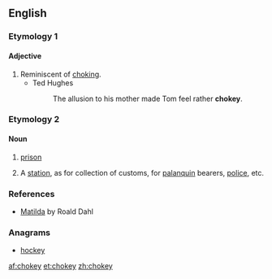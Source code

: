 ==English==

===Etymology 1===
{{suffix|choke|y|lang=en}}

====Adjective====
{{en-adj}}

# Reminiscent of [[choke|choking]].
#* Ted Hughes
#*: The allusion to his mother made Tom feel rather '''chokey'''.

===Etymology 2===
{{etyl|hi|en}}

====Noun====
{{en-noun}}

# {{context|dated|British|lang=en}} [[prison]]
# {{context|India|historical|lang=en}} A [[station]], as for collection of customs, for [[palanquin]] bearers, [[police]], etc.

===References===
* [http://en.wikipedia.org/wiki/Matilda_(novel) Matilda] by Roald Dahl

===Anagrams===
* [[hockey#English|hockey]]

[[af:chokey]]
[[et:chokey]]
[[zh:chokey]]